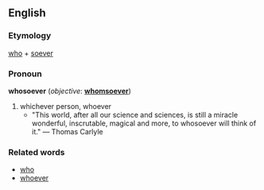 ==English==

===Etymology===
[[who]] + [[soever]]

===Pronoun===
'''whosoever''' (''objective'': '''[[whomsoever]]''')

#whichever person, whoever
#*"This world, after all our science and sciences, is still a miracle wonderful, inscrutable, magical and more, to whosoever will think of it." &mdash; Thomas Carlyle

===Related words===

*[[who]]
*[[whoever]]